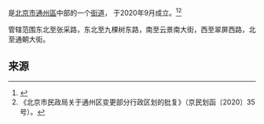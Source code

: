 {{中国乡级行政区
|景观照片文件名 = 
|景观照片描述 = 
|汉语拼音 = 
|其他语言 = 
|其他语言名称 = 
|旧称 = 
|地名出处 = 
|位置图文件名 = 
|位置图描述 = 
|自定义图片= 
|建置时间 = 
|政府驻地 = 翠屏北里28号
|毗邻 = 
|总面积 = 
|总人口 = 
|总人口年份 = 
|户籍人口 = 
|户籍人口年份 = 
|常住人口 = 
|常住人口年份 = 
|人口密度 = 
|GDP = 
|GDP年份 = 
|邮政编码 = 
|电话区号 = 10
|官方网站 = 
|网站名称 = 
}}
'''{{PAGENAMEBASE}}'''是[[北京市|北京市]][[通州区_(北京市)|通州區]]中部的一个[[街道_(行政区划)|街道]]， 于2020年9月成立。<ref>{{cite web|url=http://bj.people.com.cn/n2/2020/0906/c82838-34274573.html|date=2020-09-06|title=城市副中心5个新街道揭牌|accessdate=2020-10-15|archive-date=2020-10-15|archive-url=https://web.archive.org/web/20201015101610/http://bj.people.com.cn/n2/2020/0906/c82838-34274573.html|dead-url=no}}</ref><ref>《北京市民政局关于通州区变更部分行政区划的批复》（京民划函〔2020〕35号）。</ref>

管辖范围东北至张采路，东北至九棵树东路，南至云景南大街，西至翠屏西路，北至通朝大街。

==来源==
{{Reflist}}

{{PRC admin/navcat|11/01/12/001/000}}